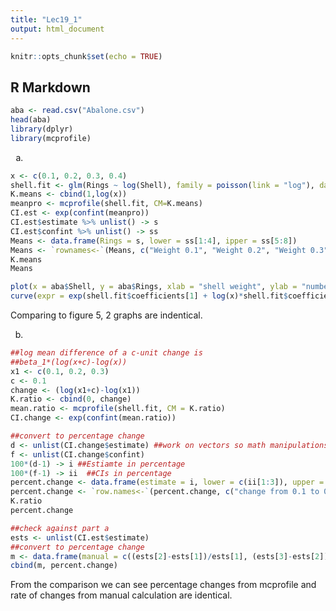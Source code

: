 ---
title: "Lec19_1"
output: html_document
---

```{r setup, include=FALSE}
knitr::opts_chunk$set(echo = TRUE)
```

## R Markdown

```{r, message=FALSE}
aba <- read.csv("Abalone.csv")
head(aba)
library(dplyr)
library(mcprofile)
```

(a)
```{r}
x <- c(0.1, 0.2, 0.3, 0.4)
shell.fit <- glm(Rings ~ log(Shell), family = poisson(link = "log"), data = aba)
K.means <- cbind(1,log(x))
meanpro <- mcprofile(shell.fit, CM=K.means)
CI.est <- exp(confint(meanpro))
CI.est$estimate %>% unlist() -> s
CI.est$confint %>% unlist() -> ss
Means <- data.frame(Rings = s, lower = ss[1:4], ipper = ss[5:8])
Means <- `rownames<-`(Means, c("Weight 0.1", "Weight 0.2", "Weight 0.3", "Weight 0.4"))
K.means
Means
```
```{r}
plot(x = aba$Shell, y = aba$Rings, xlab = "shell weight", ylab = "number of rings", main = "Abalone poisson predictor with log shell")
curve(expr = exp(shell.fit$coefficients[1] + log(x)*shell.fit$coefficients[2]), lwd = 2, add = TRUE, col = "red")
```

Comparing to figure 5, 2 graphs are indentical.


(b)
```{r}
##log mean difference of a c-unit change is 
##beta_1*(log(x+c)-log(x))
x1 <- c(0.1, 0.2, 0.3)
c <- 0.1
change <- (log(x1+c)-log(x1))
K.ratio <- cbind(0, change)
mean.ratio <- mcprofile(shell.fit, CM = K.ratio)
CI.change <- exp(confint(mean.ratio))

##convert to percentage change
d <- unlist(CI.change$estimate) ##work on vectors so math manipulations are valid
f <- unlist(CI.change$confint)
100*(d-1) -> i ##Estiamte in percentage
100*(f-1) -> ii  ##CIs in percentage
percent.change <- data.frame(estimate = i, lower = c(ii[1:3]), upper = c(ii[4:6]))
percent.change <- `row.names<-`(percent.change, c("change from 0.1 to 0.2", "change from 0.2 to 0.3", "change from 0.3 to 0.4"))
K.ratio
percent.change
```

```{r}
##check against part a
ests <- unlist(CI.est$estimate)
##convert to percentage change
m <- data.frame(manual = c((ests[2]-ests[1])/ests[1], (ests[3]-ests[2])/ests[2], (ests[4]-ests[3])/ests[3]))
cbind(m, percent.change)
```
From the comparison we can see percentage changes from mcprofile and rate of changes from manual calculation are identical.